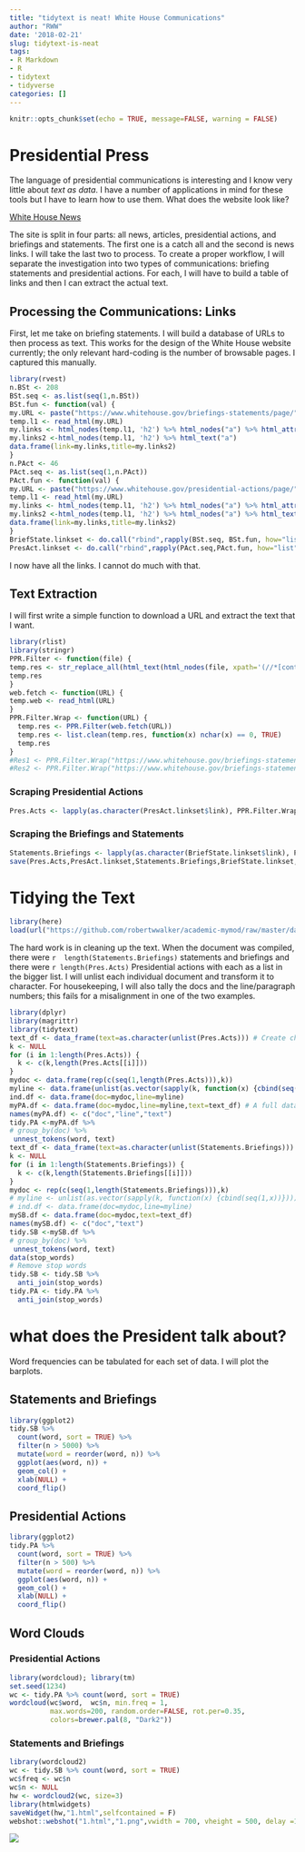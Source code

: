 ---
title: "tidytext is neat! White House Communications"
author: "RWW"
date: '2018-02-21'
slug: tidytext-is-neat
tags:
- R Markdown
- R
- tidytext
- tidyverse
categories: []
---

```{r setup, include=FALSE}
knitr::opts_chunk$set(echo = TRUE, message=FALSE, warning = FALSE)
```

# Presidential Press

The language of presidential communications is interesting and I know very little about *text as data*.  I have a number of applications in mind for these tools but I have to learn how to use them.  What does the website look like?

[White House News](https://www.whitehouse.gov/news/)

The site is split in four parts: all news, articles, presidential actions, and briefings and statements.  The first one is a catch all and the second is news links.  I will take the last two to process.  To create a proper workflow, I will separate the investigation into two types of communications: briefing statements and presidential actions.  For each, I will have to build a table of links and then I can extract the actual text.

## Processing the Communications: Links

First, let me take on briefing statements.  I will build a database of URLs to then process as text.  This works for the design of the White House website currently; the only relevant hard-coding is the number of browsable pages.  I captured this manually.


```{r URLTab, eval=FALSE}
library(rvest)
n.BSt <- 208
BSt.seq <- as.list(seq(1,n.BSt))
BSt.fun <- function(val) {
my.URL <- paste("https://www.whitehouse.gov/briefings-statements/page/",val,"/",sep="")
temp.l1 <- read_html(my.URL)
my.links <- html_nodes(temp.l1, 'h2') %>% html_nodes("a") %>% html_attr('href')
my.links2 <-html_nodes(temp.l1, 'h2') %>% html_text("a") 
data.frame(link=my.links,title=my.links2)
}
n.PAct <- 46
PAct.seq <- as.list(seq(1,n.PAct))
PAct.fun <- function(val) {
my.URL <- paste("https://www.whitehouse.gov/presidential-actions/page/",val,"/",sep="")
temp.l1 <- read_html(my.URL)
my.links <- html_nodes(temp.l1, 'h2') %>% html_nodes("a") %>% html_attr('href')
my.links2 <-html_nodes(temp.l1, 'h2') %>% html_nodes("a") %>% html_text("a") 
data.frame(link=my.links,title=my.links2)
}
BriefState.linkset <- do.call("rbind",rapply(BSt.seq, BSt.fun, how="list"))
PresAct.linkset <- do.call("rbind",rapply(PAct.seq,PAct.fun, how="list"))
```

I now have all the links.  I cannot do much with that.

## Text Extraction

I will first write a simple function to download a URL and extract the text that I want.

```{r TextExt1}
library(rlist)
library(stringr)
PPR.Filter <- function(file) {
temp.res <- str_replace_all(html_text(html_nodes(file, xpath='(//*[contains(concat( " ", @class, " " ), concat( " ", "editor", " " ))])//*[not(ancestor::aside or name()="aside")]/text()')), "[\t\n]" , "")
temp.res
}
web.fetch <- function(URL) {
temp.web <- read_html(URL)
}
PPR.Filter.Wrap <- function(URL) {
  temp.res <- PPR.Filter(web.fetch(URL))
  temp.res <- list.clean(temp.res, function(x) nchar(x) == 0, TRUE)
  temp.res 
}
#Res1 <- PPR.Filter.Wrap("https://www.whitehouse.gov/briefings-statements/president-donald-j-trumps-first-year-of-foreign-policy-accomplishments/")
#Res2 <- PPR.Filter.Wrap("https://www.whitehouse.gov/briefings-statements/press-briefing-press-secretary-sarah-sanders-121917/")
```


### Scraping Presidential Actions

```{r PPRFT1, eval=FALSE}
Pres.Acts <- lapply(as.character(PresAct.linkset$link), PPR.Filter.Wrap)
```

### Scraping the Briefings and Statements

```{r PPRFT2, eval=FALSE}
Statements.Briefings <- lapply(as.character(BriefState.linkset$link), PPR.Filter.Wrap)
save(Pres.Acts,PresAct.linkset,Statements.Briefings,BriefState.linkset, file="data/PresText.RData")
```

# Tidying the Text

```{r DataL}
library(here)
load(url("https://github.com/robertwwalker/academic-mymod/raw/master/data/PresText.RData"))
```


The hard work is in cleaning up the text.  When the document was compiled, there were `r  length(Statements.Briefings)` statements and briefings and there were `r length(Pres.Acts)` Presidential actions with each as a list in the bigger list.  I will unlist each individual document and transform it to character.  For housekeeping, I will also tally the docs and the line/paragraph numbers; this fails for a misalignment in one of the two examples.

```{r TTLoad, echo=TRUE, eval=TRUE}
library(dplyr)
library(magrittr)
library(tidytext)
text_df <- data_frame(text=as.character(unlist(Pres.Acts))) # Create characters
k <- NULL
for (i in 1:length(Pres.Acts)) {
  k <- c(k,length(Pres.Acts[[i]]))
}
mydoc <- data.frame(rep(c(seq(1,length(Pres.Acts))),k))
myline <- data.frame(unlist(as.vector(sapply(k, function(x) {cbind(seq(1,x))}))))
ind.df <- data.frame(doc=mydoc,line=myline)
myPA.df <- data.frame(doc=mydoc,line=myline,text=text_df) # A full dataset
names(myPA.df) <- c("doc","line","text")
tidy.PA <-myPA.df %>%
# group_by(doc) %>%
 unnest_tokens(word, text)
text_df <- data_frame(text=as.character(unlist(Statements.Briefings)))
k <- NULL
for (i in 1:length(Statements.Briefings)) {
  k <- c(k,length(Statements.Briefings[[i]]))
}
mydoc <- rep(c(seq(1,length(Statements.Briefings))),k)
# myline <- unlist(as.vector(sapply(k, function(x) {cbind(seq(1,x))})))
# ind.df <- data.frame(doc=mydoc,line=myline)
mySB.df <- data.frame(doc=mydoc,text=text_df)
names(mySB.df) <- c("doc","text")
tidy.SB <-mySB.df %>%
# group_by(doc) %>%
 unnest_tokens(word, text)
data(stop_words)
# Remove stop words
tidy.SB <- tidy.SB %>%
  anti_join(stop_words)
tidy.PA <- tidy.PA %>%
  anti_join(stop_words)
```

# what does the President talk about?

Word frequencies can be tabulated for each set of data.  I will plot the barplots.

## Statements and Briefings

```{r SBplot}
library(ggplot2)
tidy.SB %>%
  count(word, sort = TRUE) %>%
  filter(n > 5000) %>%
  mutate(word = reorder(word, n)) %>%
  ggplot(aes(word, n)) +
  geom_col() +
  xlab(NULL) +
  coord_flip()
```

## Presidential Actions

```{r PAplot}
library(ggplot2)
tidy.PA %>%
  count(word, sort = TRUE) %>%
  filter(n > 500) %>%
  mutate(word = reorder(word, n)) %>%
  ggplot(aes(word, n)) +
  geom_col() +
  xlab(NULL) +
  coord_flip()
```

## Word Clouds

### Presidential Actions

```{r WCPA}
library(wordcloud); library(tm)
set.seed(1234)
wc <- tidy.PA %>% count(word, sort = TRUE)
wordcloud(wc$word,  wc$n, min.freq = 1,
          max.words=200, random.order=FALSE, rot.per=0.35, 
          colors=brewer.pal(8, "Dark2"))
```

### Statements and Briefings

```{r WCSB, message=FALSE, warning=FALSE, results='hide'}
library(wordcloud2)
wc <- tidy.SB %>% count(word, sort = TRUE)
wc$freq <- wc$n
wc$n <- NULL
hw <- wordcloud2(wc, size=3)
library(htmlwidgets)
saveWidget(hw,"1.html",selfcontained = F)
webshot::webshot("1.html","1.png",vwidth = 700, vheight = 500, delay =10)
```
![](1.png)
